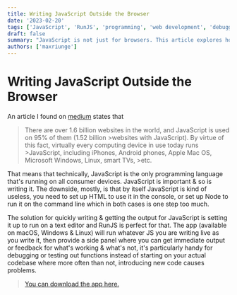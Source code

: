 ```yaml
---
title: Writing JavaScript Outside the Browser
date: '2023-02-20'
tags: ['JavaScript', 'RunJS', 'programming', 'web development', 'debugging']
draft: false
summary: "JavaScript is not just for browsers. This article explores how JavaScript can be used outside the browser using tools like RunJS, which allows you to write and get immediate feedback on your JavaScript code right in your text editor."
authors: ['maxriunge']
---
```


# Writing JavaScript Outside the Browser

An article I found on [medium](https://medium.com/javascript-scene/how-popular-is-javascript-in-2019-823712f7c4b1#:~:text=There%20are%20over%201.6%20billion,Linux%2C%20smart%20TVs%2C%20etc.) 
 states that
 
>There are over 1.6 billion websites in the world, and JavaScript is used on 95% of them (1.52 billion >websites with JavaScript). By virtue of this fact, virtually every computing device in use today runs >JavaScript, including iPhones, Android phones, Apple Mac OS, Microsoft Windows, Linux, smart TVs, >etc.

That means that technically, JavaScript is the only programming language that's running on all consumer devices. JavaScript is important & so is writing it. The downside, mostly, is that by itself JavaScript is kind of useless, you need to set up HTML to use it in the console, or set up Node to run it on the command line which in both cases is one step too much.

The solution for quickly writing & getting the output for JavaScript is setting it up to run on a text editor and RunJS is perfect for that. The app (available on macOS, Windows & Linux) will run whatever JS you are writing live as you write it, then provide a side panel where you can get immediate output or feedback for what's working & what's not, it's particularly handy for debugging or testing out functions instead of starting on your actual codebase where more often than not, introducing new code causes problems.
> [You can download the app here. ](https://runjs.app/)